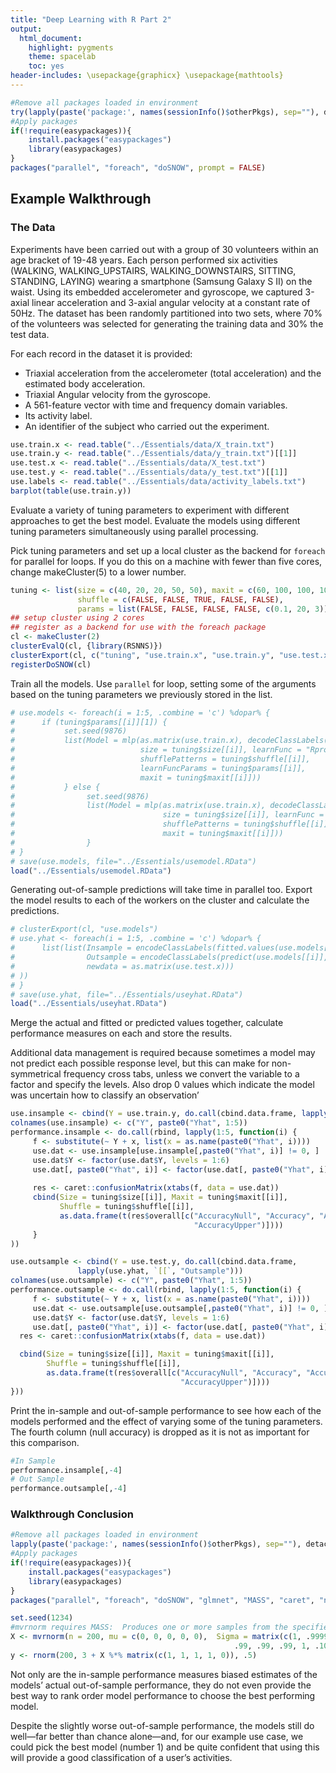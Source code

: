 ---
title: "Deep Learning with R Part 2"
output:
  html_document:
    highlight: pygments
    theme: spacelab
    toc: yes
header-includes: \usepackage{graphicx} \usepackage{mathtools}
---

```{r echo=FALSE, warning=FALSE, message=FALSE}
#Remove all packages loaded in environment
try(lapply(paste('package:', names(sessionInfo()$otherPkgs), sep=""), detach, character.only=TRUE, unload=TRUE), silent = TRUE)
#Apply packages
if(!require(easypackages)){
    install.packages("easypackages")
    library(easypackages)
}
packages("parallel", "foreach", "doSNOW", prompt = FALSE)

```

## Example Walkthrough

### The Data

Experiments have been carried out with a group of 30 volunteers within an age bracket of 19-48 years. Each person performed six activities (WALKING, WALKING_UPSTAIRS, WALKING_DOWNSTAIRS, SITTING, STANDING, LAYING) wearing a smartphone (Samsung Galaxy S II) on the waist. Using its embedded accelerometer and gyroscope, we captured 3-axial linear acceleration and 3-axial angular velocity at a constant rate of 50Hz. The  dataset has been randomly partitioned into two sets, where 70% of the volunteers was selected for generating the training data and 30% the test data. 

For each record in the dataset it is provided: 

- Triaxial acceleration from the accelerometer (total acceleration) and the estimated body acceleration. 
- Triaxial Angular velocity from the gyroscope. 
- A 561-feature vector with time and frequency domain variables. 
- Its activity label. 
- An identifier of the subject who carried out the experiment. 

```{r getDataWalkthru}
use.train.x <- read.table("../Essentials/data/X_train.txt")
use.train.y <- read.table("../Essentials/data/y_train.txt")[[1]]
use.test.x <- read.table("../Essentials/data/X_test.txt")
use.test.y <- read.table("../Essentials/data/y_test.txt")[[1]]
use.labels <- read.table("../Essentials/data/activity_labels.txt")
barplot(table(use.train.y))
```

Evaluate a variety of tuning parameters to experiment with different approaches to get the best model. Evaluate the models using different tuning parameters simultaneously using parallel processing.

Pick tuning parameters and set up a local cluster as the backend for `foreach` for parallel for loops. If you do this on a machine with fewer than five cores, change makeCluster(5) to a lower number.

```{r tuningParams, echo=FALSE}
tuning <- list(size = c(40, 20, 20, 50, 50), maxit = c(60, 100, 100, 100, 100),
               shuffle = c(FALSE, FALSE, TRUE, FALSE, FALSE),
               params = list(FALSE, FALSE, FALSE, FALSE, c(0.1, 20, 3)))
## setup cluster using 2 cores
## register as a backend for use with the foreach package
cl <- makeCluster(2)
clusterEvalQ(cl, {library(RSNNS)})
clusterExport(cl, c("tuning", "use.train.x", "use.train.y", "use.test.x", "use.test.y"))
registerDoSNOW(cl)
```

Train all the models. Use `parallel` for loop, setting some of the arguments based on the tuning parameters we previously stored in the list.

```{r}
# use.models <- foreach(i = 1:5, .combine = 'c') %dopar% {
#      if (tuning$params[[i]][1]) {
#           set.seed(9876)
#           list(Model = mlp(as.matrix(use.train.x), decodeClassLabels(use.train.y),
#                            size = tuning$size[[i]], learnFunc = "Rprop",
#                            shufflePatterns = tuning$shuffle[[i]],
#                            learnFuncParams = tuning$params[[i]],
#                            maxit = tuning$maxit[[i]]))
#           } else {
#                set.seed(9876)
#                list(Model = mlp(as.matrix(use.train.x), decodeClassLabels(use.train.y),
#                                 size = tuning$size[[i]], learnFunc = "Rprop",
#                                 shufflePatterns = tuning$shuffle[[i]],
#                                 maxit = tuning$maxit[[i]]))
#                }
# }
# save(use.models, file="../Essentials/usemodel.RData")
load("../Essentials/usemodel.RData")
```

Generating out-of-sample predictions will take time in parallel too. Export the model results to each of the workers on the cluster and calculate the predictions.

```{r}
# clusterExport(cl, "use.models")
# use.yhat <- foreach(i = 1:5, .combine = 'c') %dopar% {
#      list(list(Insample = encodeClassLabels(fitted.values(use.models[[i]])),
#                Outsample = encodeClassLabels(predict(use.models[[i]],
#                newdata = as.matrix(use.test.x)))
# ))
# }
# save(use.yhat, file="../Essentials/useyhat.RData")
load("../Essentials/useyhat.RData")
```

Merge the actual and fitted or predicted values together, calculate performance measures on each and store the results.

Additional data management is required because sometimes a model may not predict each possible response level, but this can make for non-symmetrical frequency cross tabs, unless we convert the variable to a factor and specify the levels. Also drop 0 values which indicate the model was uncertain how to classify an observation'

```{r walkthuResults}
use.insample <- cbind(Y = use.train.y, do.call(cbind.data.frame, lapply(use.yhat, `[[`, "Insample")))
colnames(use.insample) <- c("Y", paste0("Yhat", 1:5))
performance.insample <- do.call(rbind, lapply(1:5, function(i) {
     f <- substitute(~ Y + x, list(x = as.name(paste0("Yhat", i))))
     use.dat <- use.insample[use.insample[,paste0("Yhat", i)] != 0, ]
     use.dat$Y <- factor(use.dat$Y, levels = 1:6)
     use.dat[, paste0("Yhat", i)] <- factor(use.dat[, paste0("Yhat", i)], levels = 1:6)
     
     res <- caret::confusionMatrix(xtabs(f, data = use.dat))
     cbind(Size = tuning$size[[i]], Maxit = tuning$maxit[[i]], 
           Shuffle = tuning$shuffle[[i]], 
           as.data.frame(t(res$overall[c("AccuracyNull", "Accuracy", "AccuracyLower",
                                         "AccuracyUpper")])))
     }
))
```

```{r}
use.outsample <- cbind(Y = use.test.y, do.call(cbind.data.frame, 
               lapply(use.yhat, `[[`, "Outsample")))
colnames(use.outsample) <- c("Y", paste0("Yhat", 1:5))
performance.outsample <- do.call(rbind, lapply(1:5, function(i) {
     f <- substitute(~ Y + x, list(x = as.name(paste0("Yhat", i))))
     use.dat <- use.outsample[use.outsample[,paste0("Yhat", i)] != 0, ]
     use.dat$Y <- factor(use.dat$Y, levels = 1:6)
     use.dat[, paste0("Yhat", i)] <- factor(use.dat[, paste0("Yhat", i)], levels = 1:6)
  res <- caret::confusionMatrix(xtabs(f, data = use.dat))

  cbind(Size = tuning$size[[i]], Maxit = tuning$maxit[[i]],
        Shuffle = tuning$shuffle[[i]],
        as.data.frame(t(res$overall[c("AccuracyNull", "Accuracy", "AccuracyLower",
                                      "AccuracyUpper")])))
}))
```

Print the in-sample and out-of-sample performance to see how each of the models performed and the effect of varying some of the tuning parameters. The fourth column (null accuracy) is dropped as it is not as important for this comparison. 

```{r}
#In Sample
performance.insample[,-4]
# Out Sample
performance.outsample[,-4]
```

### Walkthrough Conclusion

```{r prepNewChapter2}
#Remove all packages loaded in environment
lapply(paste('package:', names(sessionInfo()$otherPkgs), sep=""), detach, character.only=TRUE, unload=TRUE)
#Apply packages
if(!require(easypackages)){
    install.packages("easypackages")
    library(easypackages)
}
packages("parallel", "foreach", "doSNOW", "glmnet", "MASS", "caret", "nnet", "deepnet", prompt = FALSE)
```

```{r}
set.seed(1234)
#mvrnorm requires MASS:  Produces one or more samples from the specified multivariate normal distribution.
X <- mvrnorm(n = 200, mu = c(0, 0, 0, 0, 0),  Sigma = matrix(c(1, .9999, .99, .99, .10, .9999, 1, .99, .99, .10, .99, .99, 1, .99, .10, 
                                                  .99, .99, .99, 1, .10, .10, .10, .10, .10, 1  ), ncol = 5))
y <- rnorm(200, 3 + X %*% matrix(c(1, 1, 1, 1, 0)), .5)
```

Not only are the in-sample performance measures biased estimates of the models' actual out-of-sample performance, they do not even provide the best way to rank order model performance to choose the best performing model. 

Despite the slightly worse out-of-sample performance, the models still do well—far better than chance alone—and, for our example use case, we could pick the best model (number 1) and be quite confident that using this will provide a good classification of a user's activities.
